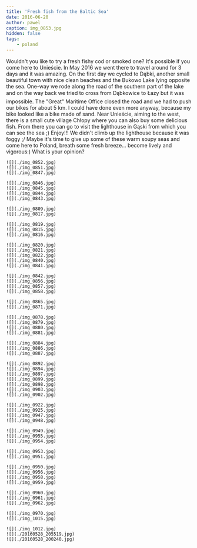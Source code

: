```yaml
---
title: 'Fresh fish from the Baltic Sea'
date: 2016-06-20
author: pawel
caption: img_0853.jpg
hidden: false
tags: 
    - poland
---
```


Wouldn't you like to try a fresh fishy cod or smoked one? It's possible if you come here to Unieście. In May 2016 we went there to travel around for 3 days and it was amazing. On the first day we cycled to Dąbki, another small beautiful town with nice clean beaches and the Bukowo Lake lying opposite the sea. One-way we rode along the road of the southern part of the lake and on the way back we tried to cross from Dąbkowice to Łazy but it was impossible. The "Great" Maritime Office closed the road and we had to push our bikes for about 5 km. I could have done even more  anyway, because my bike looked like a bike made of sand. 
Near Unieście, aiming to the west, there is a small cute village Chłopy where you can also buy some delicious fish. From there you can go to visit the lighthouse in Gąski from which you can see the sea ;) Enjoy!!! 
We didn't climb up the lighthouse because it was foggy ;/
Maybe it's time to give up some of these warm soupy seas and come here to Poland, breath some fresh breeze... become lively and vigorous:) What is your opinion?

```grid|3
![](./img_0852.jpg)
![](./img_0851.jpg)
![](./img_0847.jpg)
```
```grid|4
![](./img_0846.jpg)
![](./img_0845.jpg)
![](./img_0844.jpg)
![](./img_0843.jpg)
```
```grid|2
![](./img_0809.jpg)
![](./img_0817.jpg)
```
```grid|3
![](./img_0819.jpg)
![](./img_0815.jpg)
![](./img_0816.jpg)
```
```grid|5
![](./img_0820.jpg)
![](./img_0821.jpg)
![](./img_0822.jpg)
![](./img_0840.jpg)
![](./img_0841.jpg)
```
```grid|4
![](./img_0842.jpg)
![](./img_0856.jpg)
![](./img_0857.jpg)
![](./img_0858.jpg)
```
```grid|2
![](./img_0865.jpg)
![](./img_0871.jpg)
```
```grid|4
![](./img_0878.jpg)
![](./img_0879.jpg)
![](./img_0880.jpg)
![](./img_0881.jpg)
```
```grid|3
![](./img_0884.jpg)
![](./img_0886.jpg)
![](./img_0887.jpg)
```
```grid|7
![](./img_0892.jpg)
![](./img_0894.jpg)
![](./img_0897.jpg)
![](./img_0899.jpg)
![](./img_0898.jpg)
![](./img_0903.jpg)
![](./img_0902.jpg)
```
```grid|4
![](./img_0922.jpg)
![](./img_0925.jpg)
![](./img_0947.jpg)
![](./img_0948.jpg)
```
```grid|3
![](./img_0949.jpg)
![](./img_0955.jpg)
![](./img_0954.jpg)
```
```grid|2
![](./img_0953.jpg)
![](./img_0951.jpg)
```
```grid|4
![](./img_0950.jpg)
![](./img_0956.jpg)
![](./img_0958.jpg)
![](./img_0959.jpg)
```
```grid|3
![](./img_0960.jpg)
![](./img_0961.jpg)
![](./img_0962.jpg)
```
```grid|2
![](./img_0970.jpg)
![](./img_1015.jpg)
```
```grid|3
![](./img_1012.jpg)
![](./20160528_205519.jpg)
![](./20160528_200240.jpg)
```